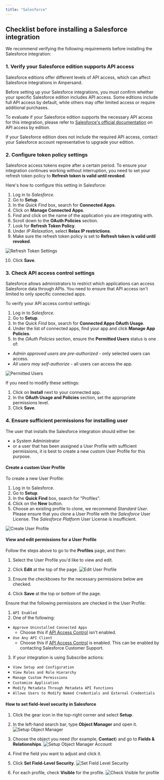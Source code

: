 ```yaml
---
title: "Salesforce"
---
```


## Checklist before installing a Salesforce integration

We recommend verifying the following requirements before installing the Salesforce integration:

### 1. Verify your Salesforce edition supports API access

Salesforce editions offer different levels of API access, which can affect Salesforce integrations in Ampersand.

Before setting up your Salesforce integrations, you must confirm whether your specific Salesforce edition includes API access. Some editions include full API access by default, while others may offer limited access or require additional purchases.

To evaluate if your Salesforce edition supports the necessary API access for this integration, please refer to [Salesforce's official documentation](https://help.salesforce.com/s/articleView?language=en_US&id=000385436&type=1) on API access by edition.

If your Salesforce edition does not include the required API access, contact your Salesforce account representative to upgrade your edition.

### 2. Configure token policy settings

Salesforce access tokens expire after a certain period. To ensure your integration continues working without interruption, you need to set your refresh token policy to **Refresh token is valid until revoked**.

Here's how to configure this setting in Salesforce:

1. Log in to *Salesforce*.
2. Go to **Setup**.
3. In the *Quick Find* box, search for **Connected Apps**.
4. Click on **Manage Connected Apps**.
5. Find and click on the name of the application you are integrating with.
6. Scroll down to the **OAuth Policies** section.
7. Look for **Refresh Token Policy**.
8. Under *IP Relaxation*, select **Relax IP restrictions**.
9. Make sure the refresh token policy is set to **Refresh token is valid until revoked**.

![Refresh Token Settings](/images/customer-guides/salesforce-refresh-token.png)

10.  Click **Save**.

### 3. Check API access control settings

Salesforce allows administrators to restrict which applications can access Salesforce data through APIs. You need to ensure that API access isn't limited to only specific connected apps.

To verify your API access control settings:

1. Log in to *Salesforce*.
2. Go to **Setup**.
3. In the *Quick Find* box, search for **Connected Apps OAuth Usage**.
4. Under the list of connected apps, find your app and click **Manage App Policies**.
5. In the *OAuth Policies* section, ensure the **Permitted Users** status is one of:
- *Admin approved users are pre-authorized* - only selected users can access.
- *All users may self-authorize* - all users can access the app.

![Permitted Users](/images/customer-guides/salesforce-3.gif)

If you need to modify these settings:

1. Click on **Install** next to your connected app.
2. In the **OAuth Usage and Policies** section, set the appropriate permissions level.
3. Click **Save**.

### 4. Ensure sufficient permissions for installing user

The user that installs the Salesforce integration should either be:
- a System Administrator
- or a user that has been assigned a User Profile with sufficient permissions, it is best to create a new custom User Profile for this purpose.

#### Create a custom User Profile

To create a new User Profile:
1. Log in to Salesforce.
2. Go to **Setup**.
3. In the **Quick Find** box, search for "Profiles".
4. Click on the **New** button.
5. Choose an existing profile to clone, we recommend *Standard User*. Please ensure that you clone a User Profile with the *Salesforce* User License. The *Salesforce Platform* User License is insufficient.

![Create User Profile](/images/customer-guides/CreateSalesforceProfile.gif)

#### View and edit permissions for a User Profile

Follow the steps above to go to the **Profiles** page, and then:
1. Select the User Profile you'd like to view and edit.
2. Click **Edit** at the top of the page.
![Edit User Profile](/images/customer-guides/SalesforceEditProfileRole.png)

3. Ensure the checkboxes for the necessary permissions below are checked.
4. Click **Save** at the top or bottom of the page.

Ensure that the following permissions are checked in the User Profile:
1. `API Enabled`
2. One of the following:
  * `Approve Uninstalled Connected Apps`
    * Choose this if [API Access Control](https://help.salesforce.com/s/articleView?id=xcloud.security_api_access_control_about.htm&type=5) isn't enabled.    
  * `Use Any API Client`
    * Choose this if [API Access Control](https://help.salesforce.com/s/articleView?id=xcloud.security_api_access_control_about.htm&type=5) is enabled. This can be enabled by contacting Salesforce Customer Support.
3. If your integration is using Subscribe actions:
  * `View Setup and Configuration`
  * `View Roles and Role Hierarchy`
  * `Manage Custom Permissions`
  * `Customize Application`
  * `Modify Metadata Through Metadata API Functions`
  * `Allows Users to Modify Named Credentials and External Credentials`

#### How to set field-level security in Salesforce
1. Click the gear icon in the top-right corner and select **Setup**.
2. In the left-hand search bar, type **Object Manager** and open it.
![Setup Object Manager](/images/customer-guides/objectManager-salesfore.png)

3. Choose the object you need (for example, **Contact**) and go to **Fields & Relationships**.
![Setup Object Manager Account](/images/customer-guides/setup-objectManager-account.png)

4. Find the field you want to adjust and click it.
5. Click **Set Field-Level Security**. 
![Set Field Level Security](/images/customer-guides/set-field-level-security.png)

6. For each profile, check **Visible** for the profile. 
![Check Visible for profile](/images/customer-guides/profile-visible.png)

